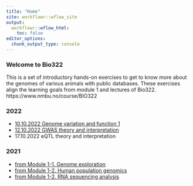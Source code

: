 ```yaml
---
title: "Home"
site: workflowr::wflow_site
output:
  workflowr::wflow_html:
    toc: false
editor_options:
  chunk_output_type: console
---
```





### **Welcome to Bio322**
This is a set of introductory hands-on exercises to get to know more about the genomes of various animals with public databases.
These exercises align the learning goals from module 1 and lectures of Bio322.
https://www.nmbu.no/course/BIO322


### **2022**
* [10.10.2022 Genome variation and function 1](2022_genome.function1.html)
* [12.10.2022 GWAS theory and interpretation](2022_genome.function2.html)
* 17.10.2022 eQTL theory and interpretation


### **2021**
* [from Module 1-1. Genome exploration](ensembl1.html)
* [from Module 1-2. Human population genomics](ensembl2.html)
* [from Module 1-2. RNA sequencing analysis](galaxy1.html)
